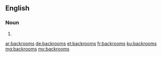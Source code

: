 ==English==

===Noun===
{{head|en|plural}}

# {{plural of|backroom|lang=en|nocat=1}}

[[ar:backrooms]]
[[de:backrooms]]
[[et:backrooms]]
[[fr:backrooms]]
[[ku:backrooms]]
[[mg:backrooms]]
[[my:backrooms]]